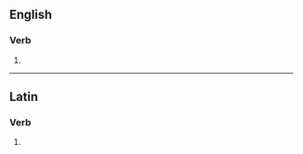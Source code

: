 ==English==

===Verb===
{{head|en|verb form}}

# {{en-third-person singular of|baptize}}

----

==Latin==

===Verb===
{{la-verb-form|baptīzēs}}

# {{inflection of|baptīzō||2|s|pres|actv|subj|lang=la}}